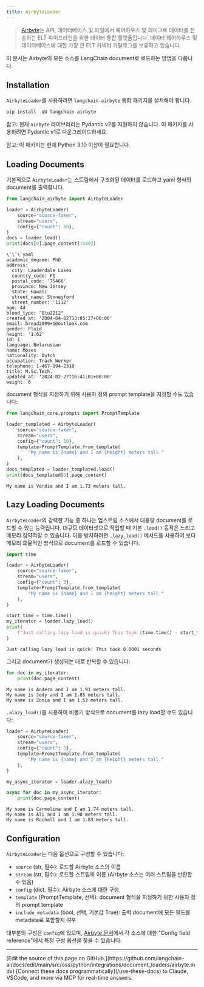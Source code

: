 ```yaml
---
title: AirbyteLoader
---
```


>[Airbyte](https://github.com/airbytehq/airbyte)는 API, 데이터베이스 및 파일에서 웨어하우스 및 레이크로 데이터를 전송하는 ELT 파이프라인을 위한 데이터 통합 플랫폼입니다. 데이터 웨어하우스 및 데이터베이스에 대한 가장 큰 ELT 커넥터 카탈로그를 보유하고 있습니다.

이 문서는 Airbyte의 모든 소스를 LangChain document로 로드하는 방법을 다룹니다.

## Installation

`AirbyteLoader`를 사용하려면 `langchain-airbyte` 통합 패키지를 설치해야 합니다.

```python
pip install -qU langchain-airbyte
```

참고: 현재 `airbyte` 라이브러리는 Pydantic v2를 지원하지 않습니다.
이 패키지를 사용하려면 Pydantic v1로 다운그레이드하세요.

참고: 이 패키지는 현재 Python 3.10 이상이 필요합니다.

## Loading Documents

기본적으로 `AirbyteLoader`는 스트림에서 구조화된 데이터를 로드하고 yaml 형식의 document를 출력합니다.

```python
from langchain_airbyte import AirbyteLoader

loader = AirbyteLoader(
    source="source-faker",
    stream="users",
    config={"count": 10},
)
docs = loader.load()
print(docs[0].page_content[:500])
```

```output
\`\`\`yaml
academic_degree: PhD
address:
  city: Lauderdale Lakes
  country_code: FI
  postal_code: '75466'
  province: New Jersey
  state: Hawaii
  street_name: Stoneyford
  street_number: '1112'
age: 44
blood_type: "O\u2212"
created_at: '2004-04-02T13:05:27+00:00'
email: bread2099+1@outlook.com
gender: Fluid
height: '1.62'
id: 1
language: Belarusian
name: Moses
nationality: Dutch
occupation: Track Worker
telephone: 1-467-194-2318
title: M.Sc.Tech.
updated_at: '2024-02-27T16:41:01+00:00'
weight: 6
```

document 형식을 지정하기 위해 사용자 정의 prompt template을 지정할 수도 있습니다:

```python
from langchain_core.prompts import PromptTemplate

loader_templated = AirbyteLoader(
    source="source-faker",
    stream="users",
    config={"count": 10},
    template=PromptTemplate.from_template(
        "My name is {name} and I am {height} meters tall."
    ),
)
docs_templated = loader_templated.load()
print(docs_templated[0].page_content)
```

```output
My name is Verdie and I am 1.73 meters tall.
```

## Lazy Loading Documents

`AirbyteLoader`의 강력한 기능 중 하나는 업스트림 소스에서 대용량 document를 로드할 수 있는 능력입니다. 대규모 데이터셋으로 작업할 때 기본 `.load()` 동작은 느리고 메모리 집약적일 수 있습니다. 이를 방지하려면 `.lazy_load()` 메서드를 사용하여 보다 메모리 효율적인 방식으로 document를 로드할 수 있습니다.

```python
import time

loader = AirbyteLoader(
    source="source-faker",
    stream="users",
    config={"count": 3},
    template=PromptTemplate.from_template(
        "My name is {name} and I am {height} meters tall."
    ),
)

start_time = time.time()
my_iterator = loader.lazy_load()
print(
    f"Just calling lazy load is quick! This took {time.time() - start_time:.4f} seconds"
)
```

```output
Just calling lazy load is quick! This took 0.0001 seconds
```

그리고 document가 생성되는 대로 반복할 수 있습니다:

```python
for doc in my_iterator:
    print(doc.page_content)
```

```output
My name is Andera and I am 1.91 meters tall.
My name is Jody and I am 1.85 meters tall.
My name is Zonia and I am 1.53 meters tall.
```

`.alazy_load()`를 사용하여 비동기 방식으로 document를 lazy load할 수도 있습니다:

```python
loader = AirbyteLoader(
    source="source-faker",
    stream="users",
    config={"count": 3},
    template=PromptTemplate.from_template(
        "My name is {name} and I am {height} meters tall."
    ),
)

my_async_iterator = loader.alazy_load()

async for doc in my_async_iterator:
    print(doc.page_content)
```

```output
My name is Carmelina and I am 1.74 meters tall.
My name is Ali and I am 1.90 meters tall.
My name is Rochell and I am 1.83 meters tall.
```

## Configuration

`AirbyteLoader`는 다음 옵션으로 구성할 수 있습니다:

- `source` (str, 필수): 로드할 Airbyte 소스의 이름
- `stream` (str, 필수): 로드할 스트림의 이름 (Airbyte 소스는 여러 스트림을 반환할 수 있음)
- `config` (dict, 필수): Airbyte 소스에 대한 구성
- `template` (PromptTemplate, 선택): document 형식을 지정하기 위한 사용자 정의 prompt template
- `include_metadata` (bool, 선택, 기본값 True): 출력 document에 모든 필드를 metadata로 포함할지 여부

대부분의 구성은 `config`에 있으며, [Airbyte 문서](https://docs.airbyte.com/integrations/)에서 각 소스에 대한 "Config field reference"에서 특정 구성 옵션을 찾을 수 있습니다.

---

<Callout icon="pen-to-square" iconType="regular">
    [Edit the source of this page on GitHub.](https://github.com/langchain-ai/docs/edit/main/src/oss/python/integrations/document_loaders/airbyte.mdx)
</Callout>
<Tip icon="terminal" iconType="regular">
    [Connect these docs programmatically](/use-these-docs) to Claude, VSCode, and more via MCP for    real-time answers.
</Tip>
